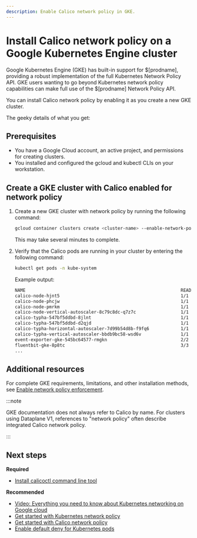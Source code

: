 ```yaml
---
description: Enable Calico network policy in GKE.
---
```


# Install Calico network policy on a Google Kubernetes Engine cluster

Google Kubernetes Engine (GKE) has built-in support for $[prodname], providing a robust implementation of the full Kubernetes Network Policy API.
GKE users wanting to go beyond Kubernetes network policy capabilities can make full use of the $[prodname] Network Policy API.

You can install Calico network policy by enabling it as you create a new GKE cluster.

The geeky details of what you get:

<GeekDetails
  prodname='$[prodname]'
  details='Policy:Calico,IPAM:Host Local,CNI:Calico,Overlay:No,Routing:VPC Native,Datastore:Kubernetes'
/>

## Prerequisites

* You have a Google Cloud account, an active project, and permissions for creating clusters.
* You installed and configured the gcloud and kubectl CLIs on your workstation.

## Create a GKE cluster with Calico enabled for network policy

1. Create a new GKE cluster with network policy by running the following command:

   ```bash
   gcloud container clusters create <cluster-name> --enable-network-policy
   ```

   This may take several minutes to complete.

1. Verify that the Calico pods are running in your cluster by entering the following command:

   ```bash
   kubectl get pods -n kube-system
   ```
   Example output:
   ```bash
   NAME                                                           READY   STATUS    RESTARTS   AGE
   calico-node-hjnt5                                              1/1     Running   0          13m
   calico-node-phcjw                                              1/1     Running   0          13m
   calico-node-pmrkm                                              1/1     Running   0          12m
   calico-node-vertical-autoscaler-8c79c8dc-q7z7c                 1/1     Running   0          15m
   calico-typha-547bf5ddbd-8jlnt                                  1/1     Running   0          13m
   calico-typha-547bf5ddbd-d2qjd                                  1/1     Running   0          13m
   calico-typha-horizontal-autoscaler-7d99b54d8b-f9fq6            1/1     Running   0          15m
   calico-typha-vertical-autoscaler-bbdb9bc58-wsd6v               1/1     Running   0          15m
   event-exporter-gke-545bc64577-rmgkn                            2/2     Running   0          15m
   fluentbit-gke-8p8tc                                            3/3     Running   0          14m
   ...
   ```

## Additional resources

For complete GKE requirements, limitations, and other installation methods, see [Enable network policy enforcement](https://cloud.google.com/kubernetes-engine/docs/how-to/network-policy#enabling_network_policy_enforcement).

:::note

GKE documentation does not always refer to Calico by name.
For clusters using Dataplane V1, references to "network policy" often describe integrated Calico network policy.

:::

## Next steps

**Required**

- [Install calicoctl command line tool](../../../operations/calicoctl/install.mdx)

**Recommended**

- [Video: Everything you need to know about Kubernetes networking on Google cloud](https://www.projectcalico.org/everything-you-need-to-know-about-kubernetes-networking-on-google-cloud/)
- [Get started with Kubernetes network policy](../../../network-policy/get-started/kubernetes-policy/kubernetes-network-policy.mdx)
- [Get started with Calico network policy](../../../network-policy/get-started/calico-policy/calico-network-policy.mdx)
- [Enable default deny for Kubernetes pods](../../../network-policy/get-started/kubernetes-default-deny.mdx)
